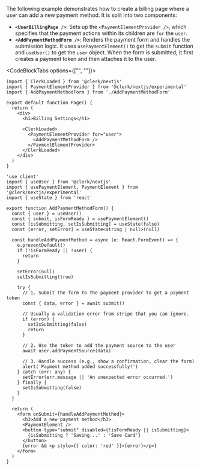 The following example demonstrates how to create a billing page where a user can add a new payment method. It is split into two components:

- **`<UserBillingPage />`**: Sets up the `<PaymentElementProvider />`, which specifies that the payment actions within its children are `for` the `user`.
- **`<AddPaymentMethodForm />`**: Renders the payment form and handles the submission logic. It uses `usePaymentElement()` to get the `submit` function and `useUser()` to get the `user` object. When the form is submitted, it first creates a payment token and then attaches it to the user.

<CodeBlockTabs options={["<UserBillingPage />", "<AddPaymentMethodForm />"]}>
  ```tsx {{ filename: 'app/user/billing/page.tsx' }}
  import { ClerkLoaded } from '@clerk/nextjs'
  import { PaymentElementProvider } from '@clerk/nextjs/experimental'
  import { AddPaymentMethodForm } from './AddPaymentMethodForm'

  export default function Page() {
    return (
      <div>
        <h1>Billing Settings</h1>

        <ClerkLoaded>
          <PaymentElementProvider for="user">
            <AddPaymentMethodForm />
          </PaymentElementProvider>
        </ClerkLoaded>
      </div>
    )
  }
  ```

  ```tsx {{ filename: 'app/user/billing/AddPaymentMethodForm.tsx' }}
  'use client'
  import { useUser } from '@clerk/nextjs'
  import { usePaymentElement, PaymentElement } from '@clerk/nextjs/experimental'
  import { useState } from 'react'

  export function AddPaymentMethodForm() {
    const { user } = useUser()
    const { submit, isFormReady } = usePaymentElement()
    const [isSubmitting, setIsSubmitting] = useState(false)
    const [error, setError] = useState<string | null>(null)

    const handleAddPaymentMethod = async (e: React.FormEvent) => {
      e.preventDefault()
      if (!isFormReady || !user) {
        return
      }

      setError(null)
      setIsSubmitting(true)

      try {
        // 1. Submit the form to the payment provider to get a payment token
        const { data, error } = await submit()

        // Usually a validation error from stripe that you can ignore.
        if (error) {
          setIsSubmitting(false)
          return
        }

        // 2. Use the token to add the payment source to the user
        await user.addPaymentSource(data)

        // 3. Handle success (e.g., show a confirmation, clear the form)
        alert('Payment method added successfully!')
      } catch (err: any) {
        setError(err.message || 'An unexpected error occurred.')
      } finally {
        setIsSubmitting(false)
      }
    }

    return (
      <form onSubmit={handleAddPaymentMethod}>
        <h3>Add a new payment method</h3>
        <PaymentElement />
        <button type="submit" disabled={!isFormReady || isSubmitting}>
          {isSubmitting ? 'Saving...' : 'Save Card'}
        </button>
        {error && <p style={{ color: 'red' }}>{error}</p>}
      </form>
    )
  }
  ```
</CodeBlockTabs>
